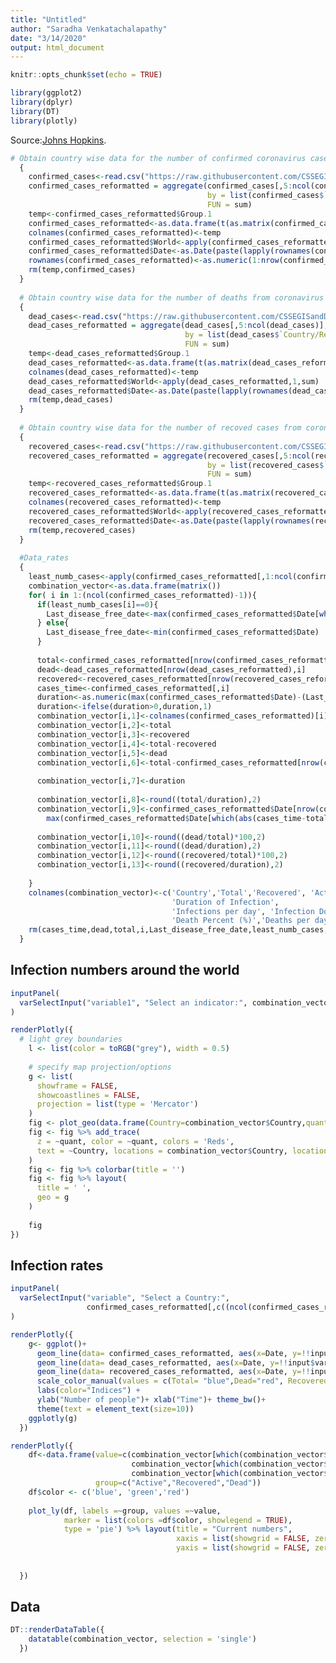 ```yaml
---
title: "Untitled"
author: "Saradha Venkatachalapathy"
date: "3/14/2020"
output: html_document
---
```


```r
knitr::opts_chunk$set(echo = TRUE)

library(ggplot2)
library(dplyr)
library(DT)
library(plotly)

```

Source:[Johns Hopkins](https://engineering.jhu.edu/novel-coronavirus-information/).

```r
# Obtain country wise data for the number of confirmed coronavirus cases
  {
    confirmed_cases<-read.csv("https://raw.githubusercontent.com/CSSEGISandData/COVID-19/master/csse_covid_19_data/csse_covid_19_time_series/time_series_19-covid-Confirmed.csv",check.names = FALSE, stringsAsFactors = F)
    confirmed_cases_reformatted = aggregate(confirmed_cases[,5:ncol(confirmed_cases)],
                                            by = list(confirmed_cases$`Country/Region`),
                                            FUN = sum)
    temp<-confirmed_cases_reformatted$Group.1
    confirmed_cases_reformatted<-as.data.frame(t(as.matrix(confirmed_cases_reformatted[,5:ncol(confirmed_cases_reformatted)])))
    colnames(confirmed_cases_reformatted)<-temp
    confirmed_cases_reformatted$World<-apply(confirmed_cases_reformatted,1,sum)
    confirmed_cases_reformatted$Date<-as.Date(paste(lapply(rownames(confirmed_cases_reformatted), function(x) substr(x, 1, nchar(x)-2)),2020,sep=""), "%m/%d/%Y")
    rownames(confirmed_cases_reformatted)<-as.numeric(1:nrow(confirmed_cases_reformatted))
    rm(temp,confirmed_cases)
  }
  
  # Obtain country wise data for the number of deaths from coronavirus
  {
    dead_cases<-read.csv("https://raw.githubusercontent.com/CSSEGISandData/COVID-19/master/csse_covid_19_data/csse_covid_19_time_series/time_series_19-covid-Deaths.csv",check.names = FALSE, stringsAsFactors = F)
    dead_cases_reformatted = aggregate(dead_cases[,5:ncol(dead_cases)],
                                       by = list(dead_cases$`Country/Region`),
                                       FUN = sum)
    temp<-dead_cases_reformatted$Group.1
    dead_cases_reformatted<-as.data.frame(t(as.matrix(dead_cases_reformatted[,5:ncol(dead_cases_reformatted)])))
    colnames(dead_cases_reformatted)<-temp
    dead_cases_reformatted$World<-apply(dead_cases_reformatted,1,sum)
    dead_cases_reformatted$Date<-as.Date(paste(lapply(rownames(dead_cases_reformatted), function(x) substr(x, 1, nchar(x)-2)),2020,sep=""), "%m/%d/%Y")
    rm(temp,dead_cases)
  }
  
  # Obtain country wise data for the number of recoved cases from coronavirus
  {
    recovered_cases<-read.csv("https://raw.githubusercontent.com/CSSEGISandData/COVID-19/master/csse_covid_19_data/csse_covid_19_time_series/time_series_19-covid-Recovered.csv",check.names = FALSE, stringsAsFactors = F)
    recovered_cases_reformatted = aggregate(recovered_cases[,5:ncol(recovered_cases)],
                                            by = list(recovered_cases$`Country/Region`),
                                            FUN = sum)
    temp<-recovered_cases_reformatted$Group.1
    recovered_cases_reformatted<-as.data.frame(t(as.matrix(recovered_cases_reformatted[,5:ncol(recovered_cases_reformatted)])))
    colnames(recovered_cases_reformatted)<-temp
    recovered_cases_reformatted$World<-apply(recovered_cases_reformatted,1,sum)
    recovered_cases_reformatted$Date<-as.Date(paste(lapply(rownames(recovered_cases_reformatted), function(x) substr(x, 1, nchar(x)-2)),2020,sep=""), "%m/%d/%Y")
    rm(temp,recovered_cases)
  }
  
  #Data_rates
  {
    least_numb_cases<-apply(confirmed_cases_reformatted[,1:ncol(confirmed_cases_reformatted)-1],2,min)
    combination_vector<-as.data.frame(matrix())
    for( i in 1:(ncol(confirmed_cases_reformatted)-1)){
      if(least_numb_cases[i]==0){
        Last_disease_free_date<-max(confirmed_cases_reformatted$Date[which(confirmed_cases_reformatted[,i]==least_numb_cases[i])])
      } else{
        Last_disease_free_date<-min(confirmed_cases_reformatted$Date)
      }
      
      total<-confirmed_cases_reformatted[nrow(confirmed_cases_reformatted),i]
      dead<-dead_cases_reformatted[nrow(dead_cases_reformatted),i]
      recovered<-recovered_cases_reformatted[nrow(recovered_cases_reformatted),i]
      cases_time<-confirmed_cases_reformatted[,i]
      duration<-as.numeric(max(confirmed_cases_reformatted$Date)-(Last_disease_free_date+1),units="days")
      duration<-ifelse(duration>0,duration,1)
      combination_vector[i,1]<-colnames(confirmed_cases_reformatted)[i]
      combination_vector[i,2]<-total
      combination_vector[i,3]<-recovered
      combination_vector[i,4]<-total-recovered
      combination_vector[i,5]<-dead
      combination_vector[i,6]<-total-confirmed_cases_reformatted[nrow(confirmed_cases_reformatted)-1,i]
      
      combination_vector[i,7]<-duration
      
      combination_vector[i,8]<-round((total/duration),2)
      combination_vector[i,9]<-confirmed_cases_reformatted$Date[nrow(confirmed_cases_reformatted)]-
        max(confirmed_cases_reformatted$Date[which(abs(cases_time-total/2)==min(abs(cases_time-total/2)))])
      
      combination_vector[i,10]<-round((dead/total)*100,2)
      combination_vector[i,11]<-round((dead/duration),2)
      combination_vector[i,12]<-round((recovered/total)*100,2)
      combination_vector[i,13]<-round((recovered/duration),2)
      
    } 
    colnames(combination_vector)<-c('Country','Total','Recovered', 'Active', 'Dead','Recent Infections',
                                    'Duration of Infection',
                                    'Infections per day', 'Infection Doubling time(days)', 
                                    'Death Percent (%)','Deaths per day','Recovery Percent (%)','Recovery per day')
    rm(cases_time,dead,total,i,Last_disease_free_date,least_numb_cases,recovered)
  }
```

## Infection numbers around the world
```r
inputPanel(
  varSelectInput("variable1", "Select an indicator:", combination_vector[2:ncol(combination_vector)])
)

renderPlotly({
  # light grey boundaries
    l <- list(color = toRGB("grey"), width = 0.5)
    
    # specify map projection/options
    g <- list(
      showframe = FALSE,
      showcoastlines = FALSE,
      projection = list(type = 'Mercator')
    )
    fig <- plot_geo(data.frame(Country=combination_vector$Country,quant=combination_vector[,which(colnames(combination_vector)==input$variable1)]))
    fig <- fig %>% add_trace(
      z = ~quant, color = ~quant, colors = 'Reds',
      text = ~Country, locations = combination_vector$Country, locationmode='country names' 
    )
    fig <- fig %>% colorbar(title = '')
    fig <- fig %>% layout(
      title = ' ',
      geo = g
    )
    
    fig
})
```

## Infection rates

```r
inputPanel(
  varSelectInput("variable", "Select a Country:", 
                 confirmed_cases_reformatted[,c((ncol(confirmed_cases_reformatted)-1),1:(ncol(confirmed_cases_reformatted)-2))])
)

renderPlotly({
    g<- ggplot()+
      geom_line(data= confirmed_cases_reformatted, aes(x=Date, y=!!input$variable,color="Total")) + 
      geom_line(data= dead_cases_reformatted, aes(x=Date, y=!!input$variable,color="Dead")) + 
      geom_line(data= recovered_cases_reformatted, aes(x=Date, y=!!input$variable,color="Recovered")) +
      scale_color_manual(values = c(Total= "blue",Dead="red", Recovered="green4" )) +
      labs(color="Indices") +
      ylab("Number of people")+ xlab("Time")+ theme_bw()+
      theme(text = element_text(size=10)) 
    ggplotly(g)
  })

renderPlotly({
    df<-data.frame(value=c(combination_vector[which(combination_vector$Country==input$variable),]$Active,
                           combination_vector[which(combination_vector$Country==input$variable),]$Recovered,
                           combination_vector[which(combination_vector$Country==input$variable),]$Dead),
                   group=c("Active","Recovered","Dead"))
    df$color <- c('blue', 'green','red')
    
    plot_ly(df, labels =~group, values =~value, 
            marker = list(colors =df$color, showlegend = TRUE),
            type = 'pie') %>% layout(title = "Current numbers",
                                     xaxis = list(showgrid = FALSE, zeroline = FALSE, showticklabels = FALSE),
                                     yaxis = list(showgrid = FALSE, zeroline = FALSE, showticklabels = FALSE))
    
    
  })
```

## Data
```r
DT::renderDataTable({
    datatable(combination_vector, selection = 'single')
  })
```


